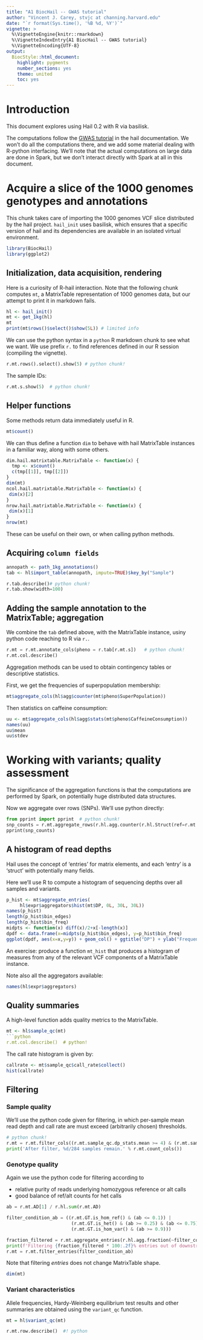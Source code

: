 ```yaml
---
title: "A1 BiocHail -- GWAS tutorial"
author: "Vincent J. Carey, stvjc at channing.harvard.edu"
date: "`r format(Sys.time(), '%B %d, %Y')`"
vignette: >
  %\VignetteEngine{knitr::rmarkdown}
  %\VignetteIndexEntry{A1 BiocHail -- GWAS tutorial}
  %\VignetteEncoding{UTF-8}
output:
  BiocStyle::html_document:
    highlight: pygments
    number_sections: yes
    theme: united
    toc: yes
---
```


# Introduction

This document explores using Hail 0.2 with R
via basilisk.

The computations follow the
[GWAS tutorial](https://hail.is/docs/0.2/tutorials/01-genome-wide-association-study.html) 
in the hail documentation.  We won't do all the computations
there, and we add some material dealing with R-python
interfacing.  We'll note that the actual computations on
large data are done in Spark, but we don't interact directly
with Spark at all in this document.

# Acquire a slice of the 1000 genomes genotypes and annotations

This chunk takes care of importing the 1000 genomes VCF slice
distributed by the hail project.  `hail_init` uses basilisk,
which ensures that a specific version of hail and
its dependencies are available in an isolated virtual environment.
```r
library(BiocHail)
library(ggplot2)
```

## Initialization, data acquisition, rendering

Here is a curiosity of R-hail interaction.  Note that
the following chunk computes `mt`, a MatrixTable
representation of 1000 genomes data, but our
attempt to print it in markdown fails.
```r
hl <- hail_init()
mt <- get_1kg(hl)
mt
print(mt$rows()$select()$show(5L)) # limited info
```

We can use the python syntax in a `python` R markdown
chunk to see what we want.  We use prefix `r.` to
find references defined in our R session (compiling
the vignette).
```python
r.mt.rows().select().show(5) # python chunk!
```

The sample IDs:
```python
r.mt.s.show(5)  # python chunk!
```

## Helper functions

Some methods return data
immediately useful in R.
```r
mt$count()
```
We can thus define a function `dim` to behave with
hail MatrixTable instances
in a familiar way, along with some others.
```r
dim.hail.matrixtable.MatrixTable <- function(x) { 
  tmp <- x$count()
  c(tmp[[1]], tmp[[2]]) 
}
dim(mt)
ncol.hail.matrixtable.MatrixTable <- function(x) { 
 dim(x)[2]
}
nrow.hail.matrixtable.MatrixTable <- function(x) { 
 dim(x)[1]
}
nrow(mt)
```
These can be useful on their own, or when calling python methods.

## Acquiring `column fields`

```r
annopath <- path_1kg_annotations()
tab <- hl$import_table(annopath, impute=TRUE)$key_by("Sample")
```
```python
r.tab.describe()# python chunk!
r.tab.show(width=100)
```

## Adding the sample annotation to the MatrixTable; aggregation

We combine the `tab` defined above, with the MatrixTable instance,
usiny python code reaching to R via `r.`.
```python
r.mt = r.mt.annotate_cols(pheno = r.tab[r.mt.s])   # python chunk! 
r.mt.col.describe()
```

Aggregation methods can be used to obtain contingency tables or descriptive statistics.

First, we get the frequencies of superpopulation membership:
```r
mt$aggregate_cols(hl$agg$counter(mt$pheno$SuperPopulation))
```

Then statistics on caffeine consumption:
```r
uu <- mt$aggregate_cols(hl$agg$stats(mt$pheno$CaffeineConsumption))
names(uu)
uu$mean
uu$stdev
```

# Working with variants; quality assessment

The significance of the aggregation functions is that the computations
are performed by Spark, on potentially huge distributed data structures.

Now we aggregate over rows (SNPs).  We'll use python directly:
```python
from pprint import pprint  # python chunk!
snp_counts = r.mt.aggregate_rows(r.hl.agg.counter(r.hl.Struct(ref=r.mt.alleles[0], alt=r.mt.alleles[1])))
pprint(snp_counts)
```

## A histogram of read depths

Hail uses the concept of 'entries' for matrix elements, and each 'entry'
is a 'struct' with potentially many fields.

Here we'll use R to compute a histogram of sequencing depths
over all samples and variants.

```r
p_hist <- mt$aggregate_entries(
     hl$expr$aggregators$hist(mt$DP, 0L, 30L, 30L))
names(p_hist)
length(p_hist$bin_edges)
length(p_hist$bin_freq)
midpts <- function(x) diff(x)/2+x[-length(x)]
dpdf <- data.frame(x=midpts(p_hist$bin_edges), y=p_hist$bin_freq)
ggplot(dpdf, aes(x=x,y=y)) + geom_col() + ggtitle("DP") + ylab("Frequency")
```

An exercise: produce a function `mt_hist` that produces
a histogram of measures from any of the relevant
VCF components of a MatrixTable instance.

Note also all the aggregators available:
```r
names(hl$expr$aggregators)
```

## Quality summaries

A high-level function adds quality metrics to the MatrixTable.

```r
mt <- hl$sample_qc(mt)
```python
r.mt.col.describe()  # python!
```

The call rate histogram is given by:
```r
callrate <- mt$sample_qc$call_rate$collect()
hist(callrate)
```

## Filtering

### Sample quality

We'll use the python code given for filtering, in which per-sample
mean read depth and call rate are must exceed (arbitrarily chosen) thresholds.

```python
# python chunk!
r.mt = r.mt.filter_cols((r.mt.sample_qc.dp_stats.mean >= 4) & (r.mt.sample_qc.call_rate >= 0.97))
print('After filter, %d/284 samples remain.' % r.mt.count_cols())
```

### Genotype quality

Again we use the python code for filtering according to

- relative purity of reads underlying homozygous reference or alt calls
- good balance of ref/alt counts for het calls

```python
ab = r.mt.AD[1] / r.hl.sum(r.mt.AD)

filter_condition_ab = ((r.mt.GT.is_hom_ref() & (ab <= 0.1)) |
                        (r.mt.GT.is_het() & (ab >= 0.25) & (ab <= 0.75)) |
                        (r.mt.GT.is_hom_var() & (ab >= 0.9)))

fraction_filtered = r.mt.aggregate_entries(r.hl.agg.fraction(~filter_condition_ab))
print(f'Filtering {fraction_filtered * 100:.2f}% entries out of downstream analysis.')
r.mt = r.mt.filter_entries(filter_condition_ab)
```
Note that filtering _entries_ does not change MatrixTable shape.

```r
dim(mt)
```

### Variant characteristics

Allele frequencies, Hardy-Weinberg equilibrium test results
and other summaries are obtained using the `variant_qc` function.
```r
mt = hl$variant_qc(mt)
```
```python
r.mt.row.describe()  #! python
```
